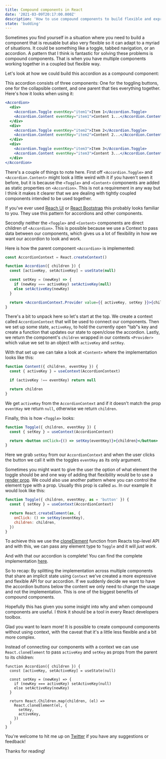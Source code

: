 ```yaml
---
title: Compound components in React
date: '2021-03-09T20:17:00.000Z'
description: 'How to use compound components to build flexible and expressive React components'
state: 'budding'
---
```



Sometimes you find yourself in a situation where you need to build a component that is reusable but also very flexible so it can adapt to a myriad of situations. It could be something like a toggle, tabbed navigation, or an accordion. A pattern that I think is fantastic for solving these problems is <Confettis>compound components</Confettis>. That is when you have multiple components working together in a coupled but flexible way.

Let's look at how we could build this accordion as a compound component:

<AccordionExample />

This accordion consists of three components: One for the toggling buttons, one for the collapsible content, and one parent that ties everything together. Here's how it looks when using it:

```jsx
<Accordion>
  <div>
    <Accordion.Toggle eventKey="item1">Item 1</Accordion.Toggle>
    <Accordion.Content eventKey="item1">Content 1...</Accordion.Content>
  </div>
  <div>
    <Accordion.Toggle eventKey="item2">Item 2</Accordion.Toggle>
    <Accordion.Content eventKey="item2">Content 2...</Accordion.Content>
  </div>
  <div>
    <Accordion.Toggle eventKey="item3">Item 3</Accordion.Toggle>
    <Accordion.Content eventKey="item3">Content 3...</Accordion.Content>
  </div>
</Accordion>
```

There's a couple of things to note here. First off `<Accordion.Toggle>` and `<Accordion.Content>` might look a little weird with it if you haven't seen it before, but it is because the `<Toggle>` and `<Content>` components are added as static properties on `<Accordion>`. This is not a requirement in any way but I think it makes it clearer that we are dealing with tightly coupled components intended to be used together.

<Callout>

If you've ever used [Reach UI](https://reach.tech/) or [React Bootstrap](https://react-bootstrap.github.io/) this probably looks familiar to you. They use this pattern for accordions and other components.

</Callout>

Secondly neither the `<Toggle>` and `<Content>` components are direct children of `<Accordion>`. This is possible because we use a Context to pass data between our components, which gives us a lot of flexibility in how we want our accordion to look and work.

Here is how the parent component `<Accordion>` is implemented:

```jsx
const AccordionContext = React.createContext()

function Accordion({ children }) {
  const [activeKey, setActiveKey] = useState(null)

  const setKey = (newKey) => {
    if (newKey === activeKey) setActiveKey(null)
    else setActiveKey(newKey)
  }

  return <AccordionContext.Provider value={{ activeKey, setKey }}>{children}</AccordionContext.Provider>
}
```

There's a bit to unpack here so let's start at the top. We create a context called `AccordionContext` that will be used to connect our components. Then we set up some state, `activeKey`, to hold the currently open "tab"s key and create a function that updates our state to open/close the accordion. Lastly, we return the component's `children` wrapped in our contexts `<Provider>` which value we set to an object with `activeKey` and `setKey`.

With that set up we can take a look at `<Content>` where the implementation looks like this:

```jsx
function Content({ children, eventKey }) {
  const { activeKey } = useContext(AccordionContext)

  if (activeKey !== eventKey) return null

  return children
}
```

We get `activeKey` from the `AccordionContext` and if it doesn't match the prop `eventKey` we return `null`, otherwise we return `children`.

Finally, this is how `<Toggle>` looks:

```jsx
function Toggle({ children, eventKey }) {
  const { setKey } = useContext(AccordionContext)

  return <button onClick={() => setKey(eventKey)}>{children}</button>
}
```

Here we grab `setKey` from our `AccordionContext` and when the user clicks the button we call it with the toggles `eventKey` as its only argument.

<Extracurricular title="Give the user more control of <Toggle>">

Sometimes you might want to give the user the option of what element the toggle should be and one way of adding that flexibility would be to use a [render prop](/render-props-in-the-age-of-hooks). We could also use another pattern where you can control the element type with a prop. Usually this prop is called `as`. In our example it would look like this:

```jsx
function Toggle({ children, eventKey, as = 'button' }) {
  const { setKey } = useContext(AccordionContext)

  return React.createElement(as, {
    onClick: () => setKey(eventKey),
    children: children,
  })
}
```

To achieve this we use the [cloneElement](https://reactjs.org/docs/react-api.html#cloneelement) function from Reacts top-level API and with this, we can pass any element type to `Toggle` and it will _just work_.

</Extracurricular>

And with that our accordion is complete! You can find the complete implementation [here]().

So to recap: By splitting the implementation across multiple components that share an implicit state using `Context` we've created a more expressive and flexible API for our accordion. If we suddenly decide we want to have the accordion buttons below the content we only need to change the usage and not the implementation. This is one of the biggest benefits of compound components.

Hopefully this has given you some insight into why and when compound components are useful. I think it should be a tool in every React developers toolbox.

<Extracurricular title="Compound components without React context?">

Glad you want to learn more! It is possible to create compound components without using context, with the caveat that it's a little less flexible and a bit more complex.

Instead of connecting our components with a context we can use `React.cloneElement` to pass `activeKey` and `setKey` as props from the parent to its children:

```jsx{9-14}
function Accordion({ children }) {
  const [activeKey, setActiveKey] = useState(null)

  const setKey = (newKey) => {
    if (newKey === activeKey) setActiveKey(null)
    else setActiveKey(newKey)
  }

  return React.Children.map(children, (el) =>
    React.cloneElement(el, {
      setKey,
      activeKey,
    })
  )
}
```

</Extracurricular>

You're welcome to hit me up on [Twitter](https://twitter.com/awnton) if you have any suggestions or feedback!

Thanks for reading!
